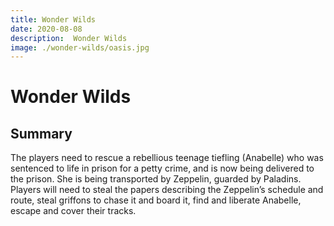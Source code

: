 ```yaml
---
title: Wonder Wilds
date: 2020-08-08
description:  Wonder Wilds
image: ./wonder-wilds/oasis.jpg
---
```

 
# Wonder Wilds

## Summary
The players need to rescue a rebellious teenage tiefling (Anabelle) who was sentenced to life in prison for a petty crime, and is now being delivered to the prison. She is being transported by Zeppelin, guarded by Paladins. Players will need to steal the papers describing the Zeppelin’s schedule and route, steal griffons to chase it and board it, find and liberate Anabelle, escape and cover their tracks.
